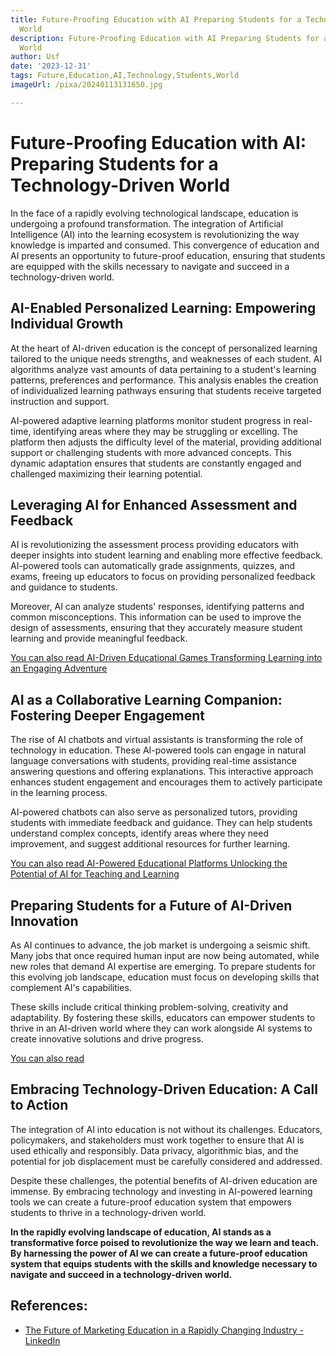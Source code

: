 ```yaml
---
title: Future-Proofing Education with AI Preparing Students for a Technology-Driven
  World
description: Future-Proofing Education with AI Preparing Students for a Technology-Driven
  World
author: Usf
date: '2023-12-31'
tags: Future,Education,AI,Technology,Students,World
imageUrl: /pixa/20240113131650.jpg

---
```

# Future-Proofing Education  with AI: Preparing Students for a Technology-Driven  World

In the face of a  rapidly evolving technological landscape,  education is undergoing a profound transformation. The integration of Artificial Intelligence (AI) into the learning ecosystem is revolutionizing the way knowledge is imparted and consumed. This  convergence of education and AI presents an opportunity to  future-proof education,  ensuring that students are equipped with the skills necessary to navigate  and succeed in a technology-driven world.

## AI-Enabled Personalized Learning: Empowering Individual Growth

At the heart of AI-driven education is the concept of personalized  learning tailored to the unique  needs strengths, and weaknesses of each student. AI  algorithms analyze vast amounts  of data pertaining to a student's learning patterns, preferences and performance. This analysis enables the  creation of  individualized learning pathways ensuring  that students receive targeted  instruction and support.

AI-powered adaptive learning platforms monitor student progress in real-time, identifying areas where they may be struggling or excelling. The platform  then adjusts the difficulty level of the material, providing additional support or challenging students with more advanced concepts. This dynamic adaptation  ensures that  students  are constantly engaged and challenged maximizing their learning potential.

## Leveraging AI for Enhanced  Assessment and Feedback

AI is revolutionizing the assessment process providing educators  with deeper insights into student learning and enabling more  effective feedback. AI-powered tools can automatically  grade assignments, quizzes, and exams, freeing up educators to focus  on providing personalized feedback and guidance to students.

Moreover, AI  can analyze students' responses, identifying patterns  and common misconceptions. This  information can be used to improve  the design of assessments, ensuring that they accurately measure  student learning and provide meaningful feedback.

[You can also read AI-Driven Educational Games Transforming Learning into an Engaging Adventure](AI-Driven%20Educational%20Games%20Transforming%20Learning%20into%20an%20Engaging%20Adventure)


## AI as a Collaborative Learning Companion: Fostering Deeper Engagement

The rise of AI chatbots and virtual assistants is transforming the role of technology in education. These  AI-powered tools can engage in  natural language conversations with students, providing real-time assistance  answering questions and offering explanations. This interactive approach enhances student engagement and encourages them to  actively participate in the learning process.

AI-powered chatbots can  also serve as personalized tutors,  providing students with immediate feedback and guidance. They  can help students understand  complex concepts, identify areas where  they need improvement, and suggest additional resources for further  learning.

[You can also read AI-Powered Educational Platforms Unlocking the Potential of AI for Teaching  and Learning](AI-Powered%20Educational%20Platforms%20Unlocking%20the%20Potential%20of%20AI%20for%20Teaching%20and%20Learning)


## Preparing Students for a  Future of AI-Driven Innovation

As AI continues to  advance, the job market is undergoing a seismic shift. Many jobs that once required human input are now being  automated, while new roles that demand AI expertise are emerging. To prepare students for this evolving job landscape, education must focus on developing  skills that complement AI's capabilities.

These skills include critical thinking problem-solving, creativity and adaptability. By fostering these skills, educators can empower students to thrive in an AI-driven world where they can work alongside AI systems to create innovative solutions and drive progress.

[You can also read ]()


## Embracing Technology-Driven  Education: A Call  to Action

The integration of AI into education is not without its challenges. Educators, policymakers, and stakeholders must  work  together to ensure that AI is used ethically  and responsibly. Data privacy, algorithmic bias, and  the potential for job displacement  must be carefully considered and addressed.

Despite these challenges, the potential  benefits of AI-driven education are  immense. By  embracing technology and investing in AI-powered  learning tools we can create a future-proof education system that empowers  students to thrive in a technology-driven world.

**In the rapidly evolving landscape of education, AI stands as a transformative force poised to revolutionize the way we learn and teach.  By harnessing the power of AI  we can  create a future-proof education system that equips students with  the skills and knowledge necessary to navigate and succeed in a technology-driven world.**

## References:
- [The Future of Marketing Education in a Rapidly Changing Industry - LinkedIn](https://www.linkedin.com/pulse/future-marketing-education-rapidly-changing-industry-dr-nikolina)
